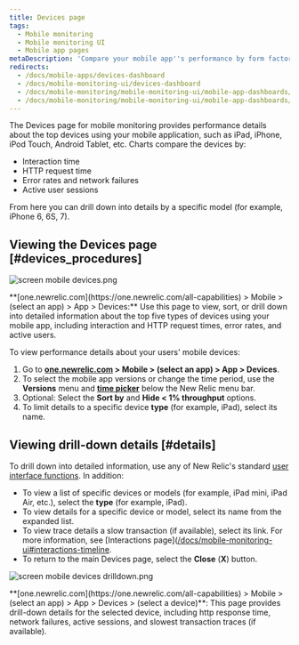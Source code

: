 ```yaml
---
title: Devices page
tags:
  - Mobile monitoring
  - Mobile monitoring UI
  - Mobile app pages
metaDescription: 'Compare your mobile app''s performance by form factor (iPhone vs iPad, for example), OS, manufacturer, etc.'
redirects:
  - /docs/mobile-apps/devices-dashboard
  - /docs/mobile-monitoring-ui/devices-dashboard
  - /docs/mobile-monitoring/mobile-monitoring-ui/mobile-app-dashboards/devices-dashboard
  - /docs/mobile-monitoring/mobile-monitoring-ui/mobile-app-dashboards/devices-page
---
```




The Devices page for mobile monitoring provides performance details about the top devices using your mobile application, such as iPad, iPhone, iPod Touch, Android Tablet, etc. Charts compare the devices by:

* Interaction time
* HTTP request time
* Error rates and network failures
* Active user sessions

From here you can drill down into details by a specific model (for example, iPhone 6, 6S, 7).

## Viewing the Devices page [#devices_procedures]

<img
  title="screen mobile devices.png"
  alt="screen mobile devices.png"
  src={mobileDevicesSummary}
/>

<figcaption>
  **[one.newrelic.com](https://one.newrelic.com/all-capabilities) > Mobile > (select an app) > App > Devices:** Use this page to view, sort, or drill down into detailed information about the top five types of devices using your mobile app, including interaction and HTTP request times, error rates, and active users.
</figcaption>

To view performance details about your users' mobile devices:

1. Go to **[one.newrelic.com](https://one.newrelic.com/all-capabilities) > Mobile > (select an app) > App > Devices**.
2. To select the mobile app versions or change the time period, use the **Versions** menu and [**time picker**](/docs/site/timepicker-setting-time-periods-to-view-data) below the New Relic menu bar.
3. Optional: Select the **Sort by** and **Hide &lt; 1% throughput** options.
4. To limit details to a specific device **type** (for example, iPad), select its name.

## Viewing drill-down details [#details]

To drill down into detailed information, use any of New Relic's standard [user interface functions](/docs/new-relic-solutions/new-relic-one/introduction-new-relic-platform). In addition:

* To view a list of specific devices or models (for example, iPad mini, iPad Air, etc.), select the **type** (for example, iPad).
* To view details for a specific device or model, select its name from the expanded list.
* To view trace details a slow transaction (if available), select its link. For more information, see [Interactions page]([/docs/mobile-monitoring-ui#interactions-timeline](/docs/mobile-monitoring/mobile-monitoring-ui/mobile-app-pages/interactions-page).
* To return to the main Devices page, select the **Close** (**X**) button.

<img
  title="screen mobile devices drilldown.png"
  alt="screen mobile devices drilldown.png"
  src={mobileDeviceDrilldown}
/>

<figcaption>
  **[one.newrelic.com](https://one.newrelic.com/all-capabilities) > Mobile > (select an app) > App > Devices > (select a device)**: This page provides drill-down details for the selected device, including http response time, network failures, active sessions, and slowest transaction traces (if available).
</figcaption>

